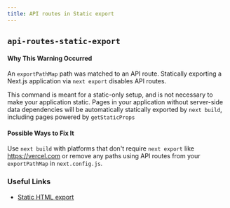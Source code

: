 ```yaml
---
title: API routes in Static export
---
```


## `api-routes-static-export`

#### Why This Warning Occurred

An `exportPathMap` path was matched to an API route. Statically exporting a Next.js application via `next export` disables API routes.

This command is meant for a static-only setup, and is not necessary to make your application static. Pages in your application without server-side data dependencies will be automatically statically exported by `next build`, including pages powered by `getStaticProps`

#### Possible Ways to Fix It

Use `next build` with platforms that don't require `next export` like https://vercel.com or remove any paths using API routes from your `exportPathMap` in `next.config.js`.

### Useful Links

- [Static HTML export](https://nextjs.org/docs/advanced-features/static-html-export)
